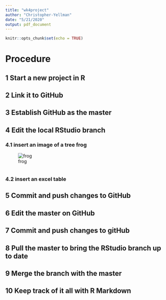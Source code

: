 ```yaml
---
title: "wk4project"
author: "Christopher-Yellman"
date: "5/21/2020"
output: pdf_document
---
```


```r
knitr::opts_chunk$set(echo = TRUE)
```
# Procedure
## 1 Start a new project in R
## 2 Link it to GitHub
## 3 Establish GitHub as the master
## 4 Edit the local RStudio branch
### 4.1 insert an image of a tree frog
![frog]("C:\Users\Chris\Desktop\R programming work\tree_frog_3076.JPG")
```r

```
### 4.2 insert an excel table
## 5 Commit and push changes to GitHub
## 6 Edit the master on GitHub
## 7 Commit and push changes to gitHub
## 8 Pull the master to bring the RStudio branch up to date
## 9 Merge the branch with the master
## 10 Keep track of it all with R Markdown